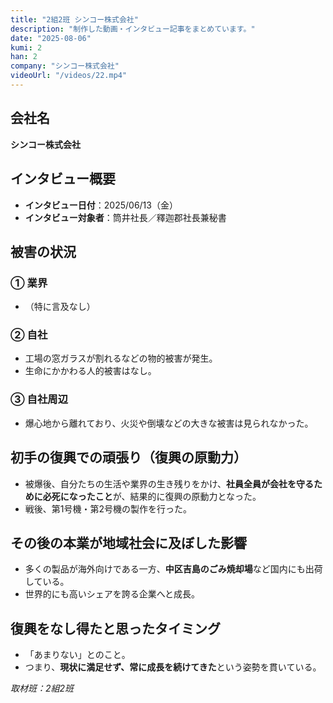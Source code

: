 ```yaml
---
title: "2組2班 シンコー株式会社"
description: "制作した動画・インタビュー記事をまとめています。"
date: "2025-08-06"
kumi: 2
han: 2
company: "シンコー株式会社"
videoUrl: "/videos/22.mp4"
---
```

## 会社名
**シンコー株式会社**

## インタビュー概要
- **インタビュー日付**：2025/06/13（金）  
- **インタビュー対象者**：筒井社長／釋迦郡社長兼秘書  

## 被害の状況

### ① 業界
- （特に言及なし）  

### ② 自社
- 工場の窓ガラスが割れるなどの物的被害が発生。  
- 生命にかかわる人的被害はなし。  

### ③ 自社周辺
- 爆心地から離れており、火災や倒壊などの大きな被害は見られなかった。  

## 初手の復興での頑張り（復興の原動力）
- 被爆後、自分たちの生活や業界の生き残りをかけ、**社員全員が会社を守るために必死になったこと**が、結果的に復興の原動力となった。  
- 戦後、第1号機・第2号機の製作を行った。  

## その後の本業が地域社会に及ぼした影響
- 多くの製品が海外向けである一方、**中区吉島のごみ焼却場**など国内にも出荷している。  
- 世界的にも高いシェアを誇る企業へと成長。  

## 復興をなし得たと思ったタイミング
- 「あまりない」とのこと。  
- つまり、**現状に満足せず、常に成長を続けてきた**という姿勢を貫いている。  

*取材班：2組2班*